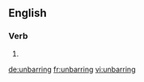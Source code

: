 ==English==

===Verb===
{{head|en|present participle}}

# {{present participle of|unbar|lang=en|nocat=1}}

[[de:unbarring]]
[[fr:unbarring]]
[[vi:unbarring]]
